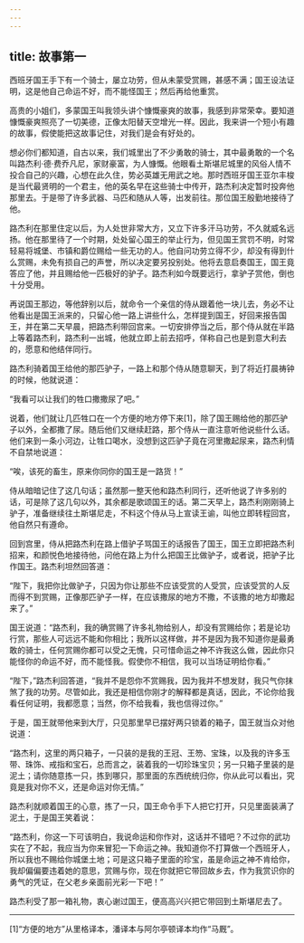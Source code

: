 ```yaml
---
---
---
```

title: 故事第一
---

西班牙国王手下有一个骑士，屡立功劳，但从未蒙受赏赐，甚感不满；国王设法证明，这是他自己命运不好，而不能怪国王；然后再给他重赏。



高贵的小姐们，多蒙国王叫我领头讲个慷慨豪爽的故事，我感到非常荣幸。要知道慷慨豪爽照亮了一切美德，正像太阳替天空增光一样。因此，我来讲一个短小有趣的故事，假使能把这故事记住，对我们是会有好处的。

想必你们都知道，自古以来，我们城里出了不少勇敢的骑士，其中最勇敢的一个名叫路杰利·德·费乔凡尼，家财豪富，为人慷慨。他眼看土斯堪尼城里的风俗人情不投合自己的兴趣，心想在此久住，势必英雄无用武之地。那时西班牙国王亚尔丰梭是当代最贤明的一个君主，他的英名早在这些骑士中传开，路杰利决定暂时投奔他那里去。于是带了许多武器、马匹和随从人等，出发前往。那位国王殷勤地接待了他。

路杰利在那里住定以后，为人处世非常大方，又立下许多汗马功劳，不久就威名远扬。他在那里待了一个时期，处处留心国王的举止行为，但见国王赏罚不明，时常轻易将城堡、市镇和爵位赐给一些无功的人。他自问功劳立得不少，却没有得到什么赏赐，未免有损自己的声誉，所以决定要另投别处。他将去意启奏国王，国王竟答应了他，并且赐给他一匹极好的驴子。路杰利如今既要远行，拿驴子赏他，倒也十分受用。

再说国王那边，等他辞别以后，就命令一个亲信的侍从跟着他一块儿去，务必不让他看出是国王派来的，只留心他一路上讲些什么，怎样提到国王，好回来报告国王，并在第二天早晨，把路杰利带回宫来。一切安排停当之后，那个侍从就在半路上等着路杰利，路杰利一出城，他就立即上前去招呼，佯称自己也是到意大利去的，愿意和他结伴同行。

路杰利骑着国王给他的那匹驴子，一路上和那个侍从随意聊天，到了将近打晨祷钟的时候，他就说道：

“我看可以让我们的牲口撒撒尿了吧。”

说着，他们就让几匹牲口在一个方便的地方停下来[1]，除了国王赐给他的那匹驴子以外，全都撒了尿。随后他们又继续赶路，那个侍从一直注意听他说些什么话。他们来到一条小河边，让牲口喝水，没想到这匹驴子竟在河里撒起尿来，路杰利情不自禁地说道：

“唉，该死的畜生，原来你同你的国王是一路货！”

侍从暗暗记住了这几句话；虽然那一整天他和路杰利同行，还听他说了许多别的话，可是除了这几句以外，其余都是歌颂国王的话。第二天早上，路杰利刚刚骑上驴子，准备继续往土斯堪尼走，不料这个侍从马上宣读王谕，叫他立即转程回宫，他自然只有遵命。

回到宫里，侍从把路杰利在路上借驴子骂国王的话报告了国王，国王立即把路杰利招来，和颜悦色地接待他，问他在路上为什么把国王比做驴子，或者说，把驴子比作国王。路杰利坦然回答道：

“陛下，我把你比做驴子，只因为你让那些不应该受赏的人受赏，应该受赏的人反而得不到赏赐，正像那匹驴子一样，在应该撒尿的地方不撒，不该撒的地方却撒起来了。”

国王说道：“路杰利，我的确赏赐了许多礼物给别人，却没有赏赐给你；若是论功行赏，那些人可远远不能和你相比；我所以这样做，并不是因为我不知道你是最勇敢的骑士，任何赏赐你都可以受之无愧，只可惜命运之神不许我这么做，因此你只能怪你的命运不好，而不能怪我。假使你不相信，我可以当场证明给你看。”

“陛下，”路杰利回答道，“我并不是怨你不赏赐我，因为我并不想发财，我只气你抹煞了我的功劳。尽管如此，我还是相信你刚才的解释都是真话，因此，不论你给我看任何证明，我都愿意；当然，你不给我看，我也信得过你。”

于是，国王就带他来到大厅，只见那里早已摆好两只锁着的箱子，国王就当众对他说道：

“路杰利，这里的两只箱子，一只装的是我的王冠、王笏、宝珠，以及我的许多玉带、珠饰、戒指和宝石，总而言之，装着我的一切珍珠宝贝；另一只箱子里装的是泥土；请你随意拣一只，拣到哪只，那里面的东西统统归你，你从此可以看出，究竟是我对你不义，还是命运对你无情。”

路杰利就顺着国王的心意，拣了一只，国王命令手下人把它打开，只见里面装满了泥土，于是国王笑着说：

“路杰利，你这一下可该明白，我说命运和你作对，这话并不错吧？不过你的武功实在了不起，我应当为你来冒犯一下命运之神。我知道你不打算做一个西班牙人，所以我也不赐给你城堡土地；可是这只箱子里面的珍宝，虽是命运之神不肯给你，我却偏偏要违着她的意思，赏赐与你，现在你就把它带回故乡去，作为我赏识你的勇气的凭证，在父老乡亲面前光彩一下吧！”

路杰利受了那一箱礼物，衷心谢过国王，便高高兴兴把它带回到土斯堪尼去了。



* * *



[1]“方便的地方”从里格译本，潘译本与阿尔亭顿译本均作“马厩”。